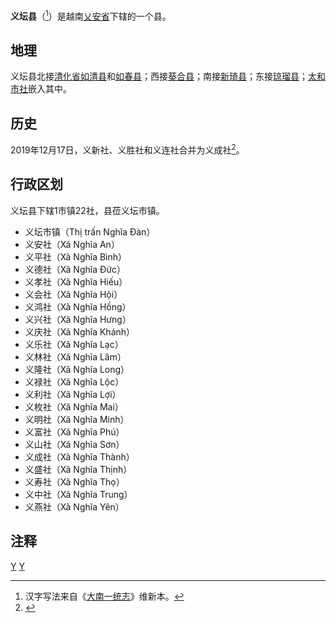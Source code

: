 {{Infobox Settlement
|name                   = 义坛县
|settlement_type        = 县
|official_name          = 
|other_name             = 
|native_name            = {{lang|vi|Huyện Nghĩa Đàn}}
|nickname               = 
|motto                  = 
|image_skyline          = Quýt Phủ Quỳ.jpg
|imagesize              = 
|image_caption          = 
|image_flag             = 
|flag_size              = 
|image_seal             = 
|seal_size              = 
|image_shield           = 
|shield_size            = 
|image_blank_emblem     = 
|blank_emblem_size      = 
|image_map              = {{Infobox mapframe|frame-width=250|zoom=10}}
|mapsize                = 
|map_caption            = 
|image_map1             = 
|mapsize1               = 
|map_caption1           = 
|pushpin_map            = Vietnam
|pushpin_label_position = bottom
|pushpin_map_caption    = 
|pushpin_map1           = 
|pushpin_label_position1= 
|pushpin_map_caption1   = 
|subdivision_type       = 国家
|subdivision_name       = {{flag|Vietnam}}
|subdivision_type1      = [[越南行政区划|省]]
|subdivision_name1      = [[乂安省|乂安省]]
|subdivision_type2      = 行政区划
|subdivision_name2      = 1市镇22社
|subdivision_type3      = 
|subdivision_name3      = 
|seat_type              = 县莅
|seat                   = {{link-vi|义坛市镇|Nghĩa Đàn (thị trấn)}}
|government_type        = 
|leader_title           = 
|leader_name            = 
|leader_title1          = 
|leader_name1           = 
|established_title      = 
|established_date       = 
|area_magnitude         = 
|unit_pref              = 
|area_footnotes         = 
|area_total_km2         = 617.55
|area_land_km2          = 
|area_water_km2         = 
|area_water_percent     = 
|area_urban_km2         = 
|area_metro_km2         = 
|population_as_of       = 2018年
|population_footnotes   = 
|population_note        = 
|population_total       = 140820
|population_density_km2 = auto
|population_metro             = 
|population_density_metro_km2 = 
|population_urban             = 
|population_density_urban_km2 = 
|timezone               = [[越南标准时间|越南标准时间]]
|utc_offset             = +7
|elevation_footnotes    = 
|elevation_m            = 
|coor_type              = 
|coordinates            = 
|postal_code_type       = 
|postal_code            = 
|area_code              = 
|website                = [http://nghiadan.nghean.gov.vn 义坛县电子信息门户网站]
|footnotes              = 
}}
'''义坛县'''（{{vie|v='''Huyện Nghĩa Đàn'''|hn=縣義壇}}<ref>汉字写法来自《[[大南一统志|大南一统志]]》维新本。</ref>）是越南[[乂安省|乂安省]]下辖的一个县。

==地理==
义坛县北接[[清化省|清化省]][[如清县|如清县]]和[[如春县|如春县]]；西接[[葵合县|葵合县]]；南接[[新琦县|新琦县]]；东接[[琼瑠县|琼瑠县]]；[[太和市社|太和市社]]嵌入其中。

==历史==
2019年12月17日，义新社、义胜社和义连社合并为义成社<ref>{{Cite web |url=http://vanban.chinhphu.vn/portal/page/portal/chinhphu/hethongvanban?mode=detail&document_id=198696 |title=Nghị quyết số 831/NQ-UBTVQH14 của ỦY BAN THƯỜNG VỤ QUỐC HỘI : Về việc sắp xếp các đơn vị hành chính cấp xã thuộc tỉnh Nghệ An |accessdate=2019-12-31 |archive-date=2020-06-05 |archive-url=https://web.archive.org/web/20200605144304/http://vanban.chinhphu.vn/portal/page/portal/chinhphu/hethongvanban?mode=detail&document_id=198696 |dead-url=yes }}</ref>。

==行政区划==
义坛县下辖1市镇22社，县莅义坛市镇。
*义坛市镇（Thị trấn Nghĩa Đàn）
*义安社（Xã Nghĩa An）
*义平社（Xã Nghĩa Bình）
*义德社（Xã Nghĩa Đức）
*义孝社（Xã Nghĩa Hiếu）
*义会社（Xã Nghĩa Hội）
*义鸿社（Xã Nghĩa Hồng）
*义兴社（Xã Nghĩa Hưng）
*义庆社（Xã Nghĩa Khánh）
*义乐社（Xã Nghĩa Lạc）
*义林社（Xã Nghĩa Lâm）
*义隆社（Xã Nghĩa Long）
*义禄社（Xã Nghĩa Lộc）
*义利社（Xã Nghĩa Lợi）
*义枚社（Xã Nghĩa Mai）
*义明社（Xã Nghĩa Minh）
*义富社（Xã Nghĩa Phú）
*义山社（Xã Nghĩa Sơn）
*义成社（Xã Nghĩa Thành）
*义盛社（Xã Nghĩa Thịnh）
*义寿社（Xã Nghĩa Thọ）
*义中社（Xã Nghĩa Trung）
*义燕社（Xã Nghĩa Yên）

==注释==
{{reflist}}

{{乂安省行政区划}}
{{越南北中部之县市镇区域划分}}

[[Category:越南县份|Y]]
[[Category:乂安省|Y]]